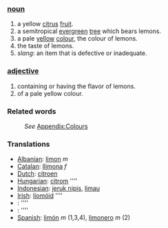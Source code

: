===[[noun]]===
#a yellow [[citrus]] [[fruit]].
#a semitropical [[evergreen]] [[tree]] which bears lemons.
#a pale [[yellow]] [[color|colour]], the colour of lemons.
#the taste of lemons.
#''slang'': an item that is defective or inadequate.
===[[adjective]]===
#containing or having the flavor of lemons.
#of a pale yellow colour.
===Related words===
:''See'' [[Wiktionary_Appendix:Colours|Appendix:Colours]]
===Translations===
*[[Albanian]]: [[limon]] ''m''
*[[Catalan]]: [[llimona]] ''f''
*[[Dutch]]: [[citroen]]
*[[Hungarian]]: [[citrom]] ''''
*[[Indonesian]]: [[jeruk nipis]], [[limau]]
*[[Irish]]: [[líomóid]] ''''
*[[]]: [[]] ''''
*[[]]: [[]] ''''
*[[Spanish]]: [[limón]] ''m'' (1,3,4), [[limonero]] ''m'' (2)